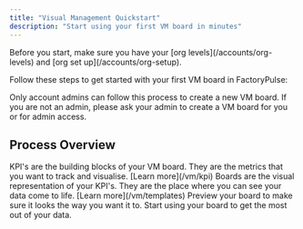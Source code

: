 ```yaml
---
title: "Visual Management Quickstart"
description: "Start using your first VM board in minutes"
---
```


<Warning>
Before you start, make sure you have your [org levels](/accounts/org-levels) and [org set up](/accounts/org-setup).
</Warning>

Follow these steps to get started with your first VM board in FactoryPulse:

<Info>
  Only account admins can follow this process to create a new VM board. If you are not an admin, please ask your admin to create a VM board for you or for admin access.
</Info>

## Process Overview

<Steps>
  <Step title="Create your KPI's">
      KPI's are the building blocks of your VM board. They are the metrics that you want to track and visualise. [Learn more](/vm/kpi)
  </Step>
  <Step title="Create your template board">
    Boards are the visual representation of your KPI's. They are the place where you can see your data come to life.  [Learn more](/vm/templates)
  </Step>
  <Step title="Preview your board">
    Preview your board to make sure it looks the way you want it to.
  </Step>
  <Step title="Start using your board">
    Start using your board to get the most out of your data.
  </Step>

</Steps>
